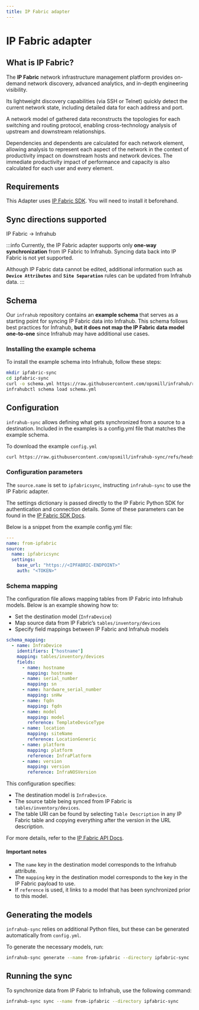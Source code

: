 ```yaml
---
title: IP Fabric adapter
---
```


# IP Fabric adapter

## What is IP Fabric?

The **IP Fabric** network infrastructure management platform provides on-demand network discovery, advanced analytics, and in-depth engineering visibility.  

Its lightweight discovery capabilities (via SSH or Telnet) quickly detect the current network state, including detailed data for each address and port.  

A network model of gathered data reconstructs the topologies for each switching and routing protocol, enabling cross-technology analysis of upstream and downstream relationships.  

Dependencies and dependents are calculated for each network element, allowing analysis to represent each aspect of the network in the context of productivity impact on downstream hosts and network devices. The immediate productivity impact of performance and capacity is also calculated for each user and every element.

## Requirements

This Adapter uses [IP Fabric SDK](https://pypi.org/project/ipfabric).
You will need to install it beforehand.

## Sync directions supported

IP Fabric → Infrahub

:::info
Currently, the IP Fabric adapter supports only **one-way synchronization** from IP Fabric to Infrahub.
Syncing data back into IP Fabric is not yet supported.

Although IP Fabric data cannot be edited, additional information such as **`Device Attributes`** and **`Site Separation`** rules can be updated from Infrahub data.
:::

## Schema

Our `infrahub` repository contains an **example schema** that serves as a starting point for syncing IP Fabric data into Infrahub.
This schema follows best practices for Infrahub, **but it does not map the IP Fabric data model one-to-one** since Infrahub may have additional use cases.

<ReferenceLink title="Schema" url="https://github.com/opsmill/infrahub/blob/stable/models/examples/ipfabric/ipfabric.yml" openInNewTab />

### Installing the example schema

To install the example schema into Infrahub, follow these steps:

```bash
mkdir ipfabric-sync
cd ipfabric-sync
curl -o schema.yml https://raw.githubusercontent.com/opsmill/infrahub/refs/heads/stable/models/examples/ipfabric/ipfabric.yml
infrahubctl schema load schema.yml
```

## Configuration

`infrahub-sync` allows defining what gets synchronized from a source to a destination. Included in the examples is a config.yml file that matches the example schema.

<ReferenceLink title="config.yml" url="https://github.com/opsmill/infrahub-sync/blob/main/examples/ipfabric_to_infrahub/config.yml" openInNewTab />

To download the example `config.yml`

```bash
curl https://raw.githubusercontent.com/opsmill/infrahub-sync/refs/heads/main/examples/ipfabric_to_infrahub/config.yml > config.yml
```

### Configuration parameters

The `source.name` is set to `ipfabricsync`, instructing `infrahub-sync` to use the IP Fabric adapter.

The settings dictionary is passed directly to the IP Fabric Python SDK for authentication and connection details.
Some of these parameters can be found in the [IP Fabric SDK Docs](https://docs.ipfabric.io/latest/integrations/python/#environment-variables).

Below is a snippet from the example config.yml file:

```yaml
---
name: from-ipfabric
source:
  name: ipfabricsync
  settings:
    base_url: "https://<IPFABRIC-ENDPOINT>"
    auth: "<TOKEN>"
```

### Schema mapping

The configuration file allows mapping tables from IP Fabric into Infrahub models.
Below is an example showing how to:

- Set the destination model (`InfraDevice`)
- Map source data from IP Fabric’s `tables/inventory/devices`
- Specify field mappings between IP Fabric and Infrahub models

```yaml
schema_mapping:
  - name: InfraDevice
    identifiers: ["hostname"]
    mapping: tables/inventory/devices
    fields:
      - name: hostname
        mapping: hostname
      - name: serial_number
        mapping: sn
      - name: hardware_serial_number
        mapping: snHw
      - name: fqdn
        mapping: fqdn
      - name: model
        mapping: model
        reference: TemplateDeviceType
      - name: location
        mapping: siteName
        reference: LocationGeneric
      - name: platform
        mapping: platform
        reference: InfraPlatform
      - name: version
        mapping: version
        reference: InfraNOSVersion
```

This configuration specifies:

- The destination model is `InfraDevice`.
- The source table being synced from IP Fabric is `tables/inventory/devices`.
- The table URI can be found by selecting `Table Description` in any IP Fabric table and copying everything after the version in the URL description.

For more details, refer to the [IP Fabric API Docs](https://docs.ipfabric.io/latest/IP_Fabric_API/?h=api+doc#technology-table-endpoints).

#### Important notes

- The `name` key in the destination model corresponds to the Infrahub attribute.
- The `mapping` key in the destination model corresponds to the key in the IP Fabric payload to use.
- If `reference` is used, it links to a model that has been synchronized prior to this model.

## Generating the models

`infrahub-sync` relies on additional Python files, but these can be generated automatically from `config.yml`.

To generate the necessary models, run:

```bash
infrahub-sync generate --name from-ipfabric --directory ipfabric-sync
```

## Running the sync

To synchronize data from IP Fabric to Infrahub, use the following command:

```bash
infrahub-sync sync --name from-ipfabric --directory ipfabric-sync
```
